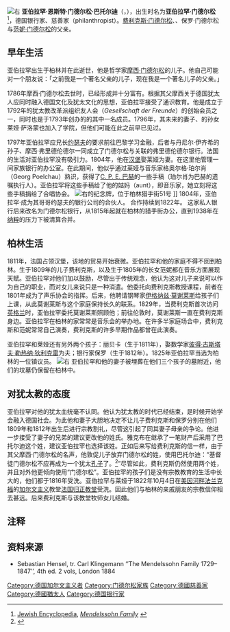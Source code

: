 [[File:Abraham_Mendelssohn_Bartholdy_-_Zeichnung_von_Wilhelm_Hensel_1823.jpg|右]]
'''亚伯拉罕·恩斯特·门德尔松·巴托尔迪'''（{{Lang-de|Abraham Ernst Mendelssohn Bartholdy}}，{{bd|1776年|10月10日|1835年|11月19日|}}），出生时名为'''亚伯拉罕·门德尔松'''<ref>[[Jewish_Encyclopedia|Jewish Encyclopedia]], [http://jewishencyclopedia.com/view.jsp?artid=446&letter=M#1401 ''Mendelssohn Family''] {{Wayback|url=http://jewishencyclopedia.com/view.jsp?artid=446&letter=M#1401 |date=20100214225110 }}</ref>，德国银行家、慈善家（philanthropist）。[[费利克斯·门德尔松·巴托尔迪|费利克斯·门德尔松]]、{{Tsl|en|Rebecka Mendelssohn|丽贝卡·门德尔松}}、保罗·门德尔松与[[范妮·门德尔松|范妮·门德尔松]]的父亲。 

== 早年生活 ==
亚伯拉罕出生于柏林并在此逝世，他是哲学家[[摩西·门德尔松|摩西·门德尔松]]的儿子。他自己可能对一个朋友说：「之前我是一个著名父亲的儿子，现在我是一个著名儿子的父亲。」

1786年摩西·门德尔松去世时，{{Tsl|en|Mendelssohn family|门德尔松家族}}已经形成并十分富有。根据其父摩西关于德国犹太人应同时融入德国文化及犹太文化的思想，亚伯拉罕接受了通识教育。他是成立于1792年的犹太教改革派组织友人会（''Gesellschaft der Freunde''）的创始会员之一，同时也是于1793年创办的{{Tsl|en|Sing-Akademie zu Berlin|柏林声乐学院}}的其中一名成员。1796年，其未来的妻子、{{Tsl|en|Daniel Itzig|丹尼尔·伊齐希}}的孙女莱娅·萨洛蒙也加入了学院，但他们可能在此之前早已见过。 

1797年亚伯拉罕应兄长[[约瑟夫·门德尔松|约瑟夫]]的要求前往巴黎学习金融，后者与丹尼尔·伊齐希的孙子、摩西·弗里德伦德尔一同成立了门德尔松与关联的弗里德伦德尔银行。法国的生活对亚伯拉罕没有吸引力。1804年，他在[[汉堡|汉堡]]娶莱娅为妻。在这里他管理一间家族银行的办公室。在此期间，他似乎通过莱娅与音乐家格奥尔格·珀尔肖（Georg Poelchau）熟识，获得了[[卡尔·菲利普·埃马努埃尔·巴赫|C. P. E. 巴赫]]的一些手稿（珀尔肖为巴赫的遗嘱执行人）。亚伯拉罕将这些手稿给了他的姑妈（aunt），即音乐家{{Tsl|en|Sara Levy|萨拉·莱维}}，她立刻将这些手稿捐给了合唱协会。 
[[File:Gedenktafel_Bankhaus_Mendelssohn.jpg|右]]的纪念牌，位于柏林猎手街51号 ]]
1804年，亚伯拉罕·成为其哥哥约瑟夫的银行公司的合伙人。 合作持续到1822年。 这家私人银行后来改名为门德尔松银行，从1815年起就在柏林的猎手街办公，直到1938年在[[纳粹主义|纳粹]]的压力下被清算合并。

== 柏林生活 ==
1811年，法国占领汉堡，该地的贸易开始衰微。亚伯拉罕和他的家庭不得不回到柏林。生于1809年的儿子费利克斯，以及生于1805年的长女范妮都在音乐方面展现天赋。亚伯拉罕对他们加以鼓励，尽管出于传统观念，他认为这对儿子来说可以作为自己的职业，而对女儿来说只是一种消遣。他委托{{Tsl|en|Carl Friedrich Zelter|卡尔·弗雷德里希·策尔特}}向费利克斯教授课程，前者在1801年成为了声乐协会的指挥。后来，他聘请钢琴家[[伊格纳兹·莫谢莱斯|伊格纳兹·莫谢莱斯]]给孩子们上课，从此莫谢莱斯与这个家庭保持长久的联系。1829年，当费利克斯首次访问[[英格兰|英格兰]]时，亚伯拉罕委托莫谢莱斯照顾他；前往伦敦时，莫谢莱斯一直在费利克斯身边。亚伯拉罕在柏林的家常常是音乐会的举办地。在许多半家庭场合中，费利克斯和范妮常常自己演奏，费利克斯的许多早期作品都曾在此演奏。 

亚伯拉罕和莱娅还有另外两个孩子：丽贝卡（生于1811年），娶数学家[[約翰·彼得·古斯塔夫·勒熱納·狄利克雷|彼得·古斯塔夫·勒热纳·狄利克雷]]为夫；银行家保罗（生于1812年）。1825年亚伯拉罕当选为柏林的一位镇议员。 
[[File:Abrahammendelssohngrave.jpg|右]]
亚伯拉罕和他的妻子被埋葬在他们三个孩子的墓附近，他们的坟墓仍保留在柏林{{Tsl|en|Holy Trinity Church (Berlin)#Cemeteries|三一教堂|三一教堂公墓}}中。 

== 对犹太教的态度 ==
亚伯拉罕对他的犹太血统毫不认同。他认为犹太教的时代已经结束，是时候开始学会融入德国社会。为此他和妻子大胆地决定不让儿子费利克斯和保罗分别在他们1809年和1812年出生后进行宗教割礼，尽管这引起了同其妻子母亲的争论。他进一步接受了妻子的兄弟{{Tsl|en|Jakob Salomon Bartholdy|雅克布}}的建议更改他的姓氏。雅克布在继承了一笔财产后采用了巴托尔迪这个姓，建议亚伯拉罕也选择该姓。正如后来写给费利克斯的信一样，由于其父摩西·门德尔松的名声，他敦促儿子放弃门德尔松的姓，使用巴托尔迪：“基督徒门德尔松不应再成为一个犹太[[孔子|孔子]]了。<ref>{{cite book|title=Hamburger Mendelssohn-Vorträge|volume=Volume 1|editor=[[Hans_Joachim_Marx|Hans Joachim Marx]]|publisher=Reichert|year=2003|isbn=978-3-7672-1415-6|page=69|quote=... einen christlichen Mendelssohn gibt es so wenig wie einen jüdischen Konfuzius}}</ref>”尽管如此，费利克斯仍然使用两个姓，并且对外他更倾向使用“门德尔松”。亚伯拉罕的孩子们是没有宗教教育的生活中长大的，他们都于1816年受洗。亚伯拉罕与莱娅于1822年10月4日在[[美因河畔法兰克福|美因河畔法兰克福]]的[[加爾文主義|加尔文主义]]教堂[[法国归正教堂|法国归正教堂]]受洗。因此他们与柏林的亲戚朋友的宗教信仰相去甚远。后来费利克斯与该教堂牧师女儿结婚。 

== 注释 ==
{{Reflist}}

== 资料来源 ==
* Sebastian Hensel, tr. Carl Klingemann ‘’The Mendelssohn Family 1729–1847’’, 4th ed. 2 vols, London 1884 

{{Authority control}}
{{DEFAULTSORT:Mendelssohn Bartholdy, Abraham}}
[[Category:德国加尔文主义者|Category:德国加尔文主义者]]
[[Category:门德尔松家族|Category:门德尔松家族]]
[[Category:德國慈善家|Category:德國慈善家]]
[[Category:德國猶太人|Category:德國猶太人]]
[[Category:德国银行家|Category:德国银行家]]
